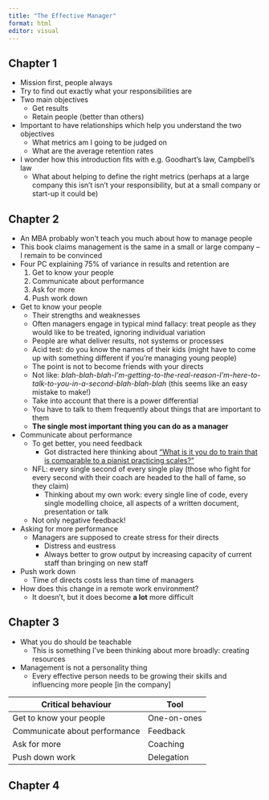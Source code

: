 ```yaml
---
title: "The Effective Manager"
format: html
editor: visual
---
```


## Chapter 1

* Mission first, people always
* Try to find out exactly what your responsibilities are
* Two main objectives
  * Get results
  * Retain people (better than others)
* Important to have relationships which help you understand the two objectives
  * What metrics am I going to be judged on
  * What are the average retention rates
* I wonder how this introduction fits with e.g. Goodhart's law, Campbell's law
  * What about helping to define the right metrics (perhaps at a large company this isn't isn't your responsibility, but at a small company or start-up it could be)

## Chapter 2

* An MBA probably won't teach you much about how to manage people
* This book claims management is the same in a small or large company -- I remain to be convinced
* Four PC explaining 75% of variance in results and retention are
  1. Get to know your people
  2. Communicate about performance
  3. Ask for more
  4. Push work down
* Get to know your people
  * Their strengths and weaknesses
  * Often managers engage in typical mind fallacy: treat people as they would like to be treated, ignoring individual variation
  * People are what deliver results, not systems or processes
  * Acid test: do you know the names of their kids (might have to come up with something different if you're managing young people)
  * The point is not to become friends with your directs
  * Not like: *blah-blah-blah-I'm-getting-to-the-real-reason-I'm-here-to-talk-to-you-in-a-second-blah-blah-blah* (this seems like an easy mistake to make!)
  * Take into account that there is a power differential
  * You have to talk to them frequently about things that are important to them
  * **The single most important thing you can do as a manager**
* Communicate about performance
  * To get better, you need feedback
    * Got distracted here thinking about ["What is it you do to train that is comparable to a pianist practicing scales?"](https://marginalrevolution.com/marginalrevolution/2019/07/how-i-practice-at-what-i-do.html)
  * NFL: every single second of every single play (those who fight for every second with their coach are headed to the hall of fame, so they claim)
    * Thinking about my own work: every single line of code, every single modelling choice, all aspects of a written document, presentation or talk
  * Not only negative feedback!
* Asking for more performance
  * Managers are supposed to create stress for their directs
    * Distress and eustress
    * Always better to grow output by increasing capacity of current staff than bringing on new staff
* Push work down
  * Time of directs costs less than time of managers
* How does this change in a remote work environment?
  * It doesn't, but it does become **a lot** more difficult
  
## Chapter 3

* What you do should be teachable
  * This is something I've been thinking about more broadly: creating resources
* Management is not a personality thing 
  * Every effective person needs to be growing their skills and influencing more people [in the company]

| Critical behaviour | Tool |
|--------------------|------|
| Get to know your people | One-on-ones |
| Communicate about performance | Feedback |
| Ask for more | Coaching |
| Push down work | Delegation |

## Chapter 4





